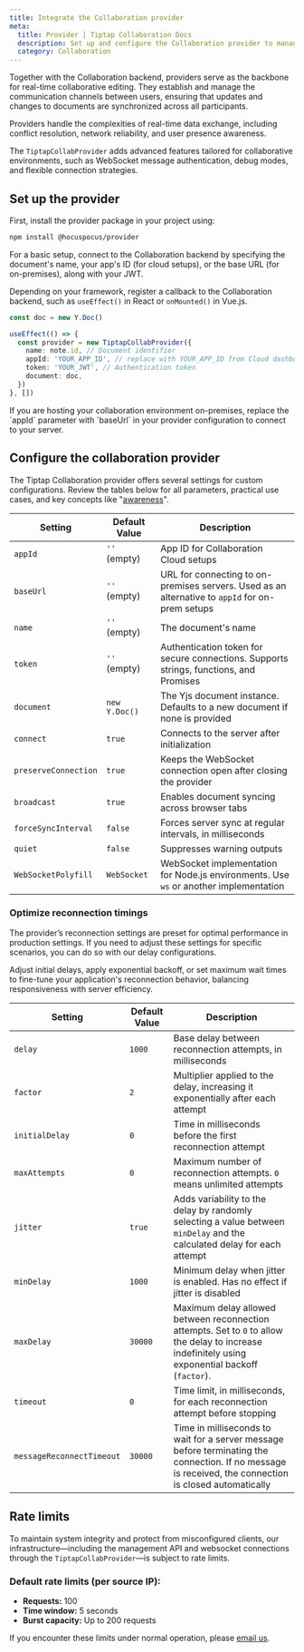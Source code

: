 ```yaml
---
title: Integrate the Collaboration provider
meta:
  title: Provider | Tiptap Collaboration Docs
  description: Set up and configure the Collaboration provider to manage real-time document synchronization across users.
  category: Collaboration
---
```



Together with the Collaboration backend, providers serve as the backbone for real-time collaborative editing. They establish and manage the communication channels between users, ensuring that updates and changes to documents are synchronized across all participants.

Providers handle the complexities of real-time data exchange, including conflict resolution, network reliability, and user presence awareness.

The `TiptapCollabProvider` adds advanced features tailored for collaborative environments, such as WebSocket message authentication, debug modes, and flexible connection strategies.

## Set up the provider

First, install the provider package in your project using:

```bash
npm install @hocuspocus/provider
```

For a basic setup, connect to the Collaboration backend by specifying the document's name, your app's ID (for cloud setups), or the base URL (for on-premises), along with your JWT.

Depending on your framework, register a callback to the Collaboration backend, such as `useEffect()` in React or `onMounted()` in Vue.js.

```ts
const doc = new Y.Doc()

useEffect(() => {
  const provider = new TiptapCollabProvider({
    name: note.id, // Document identifier
    appId: 'YOUR_APP_ID', // replace with YOUR_APP_ID from Cloud dashboard
    token: 'YOUR_JWT', // Authentication token
    document: doc,
  })
}, [])
```

<Callout title="Note for On-Premises Customers" variant="hint">
  If you are hosting your collaboration environment on-premises, replace the `appId` parameter with
  `baseUrl` in your provider configuration to connect to your server.
</Callout>

## Configure the collaboration provider

The Tiptap Collaboration provider offers several settings for custom configurations. Review the tables below for all parameters, practical use cases, and key concepts like "[awareness](/collaboration/core-concepts/awareness)".

| Setting            | Default Value     | Description                                                                                                                |
| ------------------ | ----------------- | -------------------------------------------------------------------------------------------------------------------------- |
| `appId`            | `''` (empty)      | App ID for Collaboration Cloud setups                                                                                      |
| `baseUrl`          | `''` (empty)      | URL for connecting to on-premises servers. Used as an alternative to `appId` for on-prem setups                             |
| `name`             | `''` (empty)      | The document's name                                                                                                         |
| `token`            | `''` (empty)      | Authentication token for secure connections. Supports strings, functions, and Promises                                      |
| `document`         | `new Y.Doc()`     | The Yjs document instance. Defaults to a new document if none is provided                                                 |
| `connect`          | `true`            | Connects to the server after initialization                                                                                 |
| `preserveConnection` | `true`          | Keeps the WebSocket connection open after closing the provider                                                              |
| `broadcast`        | `true`            | Enables document syncing across browser tabs                                                                                |
| `forceSyncInterval`| `false`           | Forces server sync at regular intervals, in milliseconds                                                                    |
| `quiet`            | `false`           | Suppresses warning outputs                                                                                                  |
| `WebSocketPolyfill`| `WebSocket`       | WebSocket implementation for Node.js environments. Use `ws` or another implementation                                       |

### Optimize reconnection timings

The provider’s reconnection settings are preset for optimal performance in production settings. If you need to adjust these settings for specific scenarios, you can do so with our delay configurations.

Adjust initial delays, apply exponential backoff, or set maximum wait times to fine-tune your application's reconnection behavior, balancing responsiveness with server efficiency.

| Setting                 | Default Value | Description                                                                                                                                                   |
| ----------------------- | ------------- | ------------------------------------------------------------------------------------------------------------------------------------------------------------- |
| `delay`                 | `1000`        | Base delay between reconnection attempts, in milliseconds                                                                                                      |
| `factor`                | `2`           | Multiplier applied to the delay, increasing it exponentially after each attempt                                                                                 |
| `initialDelay`          | `0`           | Time in milliseconds before the first reconnection attempt                                                                                                      |
| `maxAttempts`           | `0`           | Maximum number of reconnection attempts. `0` means unlimited attempts                                                                                           |
| `jitter`                | `true`        | Adds variability to the delay by randomly selecting a value between `minDelay` and the calculated delay for each attempt                                         |
| `minDelay`              | `1000`        | Minimum delay when jitter is enabled. Has no effect if jitter is disabled                                                                                       |
| `maxDelay`              | `30000`       | Maximum delay allowed between reconnection attempts. Set to `0` to allow the delay to increase indefinitely using exponential backoff (`factor`).                |
| `timeout`               | `0`           | Time limit, in milliseconds, for each reconnection attempt before stopping                                                                                      |
| `messageReconnectTimeout` | `30000`     | Time in milliseconds to wait for a server message before terminating the connection. If no message is received, the connection is closed automatically           |

## Rate limits

To maintain system integrity and protect from misconfigured clients, our infrastructure—including the management API and websocket connections through the `TiptapCollabProvider`—is subject to rate limits.

### Default rate limits (per source IP):

  - **Requests:** 100
  - **Time window:** 5 seconds
  - **Burst capacity:** Up to 200 requests

If you encounter these limits under normal operation, please [email us](mailto:humans@tiptap.dev).
